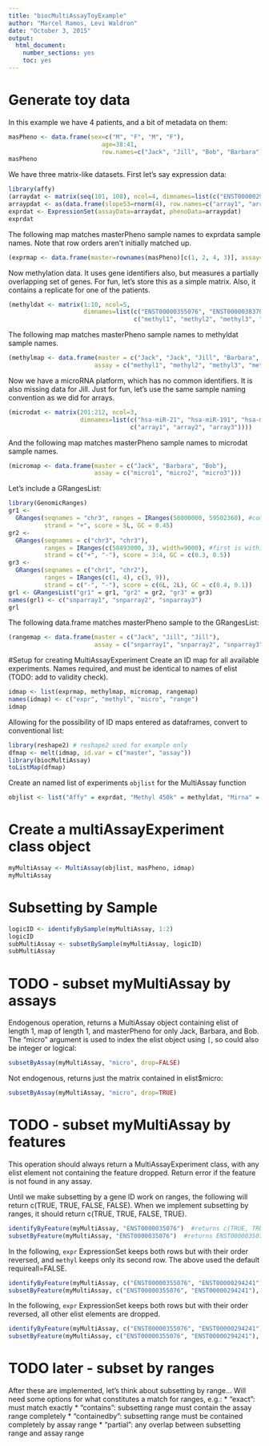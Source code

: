 ```yaml
---
title: "biocMultiAssayToyExample"
author: "Marcel Ramos, Levi Waldron"
date: "October 3, 2015"
output: 
  html_document: 
    number_sections: yes
    toc: yes
---
```


# Generate toy data

In this example we have 4 patients, and a bit of metadata on them:
```r
masPheno <- data.frame(sex=c("M", "F", "M", "F"),
						  age=38:41,
						  row.names=c("Jack", "Jill", "Bob", "Barbara"))
masPheno
```

We have three matrix-like datasets.  First let's say expression data:

```r
library(affy)
(arraydat <- matrix(seq(101, 108), ncol=4, dimnames=list(c("ENST00000294241", "ENST00000355076"), c("array1", "array2", "array3", "array4"))))
arraypdat <- as(data.frame(slope53=rnorm(4), row.names=c("array1", "array2", "array3", "array4")), "AnnotatedDataFrame")
exprdat <- ExpressionSet(assayData=arraydat, phenoData=arraypdat)
exprdat
```

The following map matches masterPheno sample names to exprdata sample names.  Note that row orders aren't initially matched up.
```r
(exprmap <- data.frame(master=rownames(masPheno)[c(1, 2, 4, 3)], assay=c("array1", "array2", "array3", "array4")))
```

Now methylation data.  It uses gene identifiers also, but measures a partially overlapping set of genes.  For fun, let's store this as a simple matrix. Also, it contains a replicate for one of the patients.

```r
(methyldat <- matrix(1:10, ncol=5, 
                     dimnames=list(c("ENST00000355076", "ENST00000383706"),
                                   c("methyl1", "methyl2", "methyl3", "methyl4", "methyl5"))))
```

The following map matches masterPheno sample names to methyldat sample names.

```r
(methylmap <- data.frame(master = c("Jack", "Jack", "Jill", "Barbara", "Bob"),
                        assay = c("methyl1", "methyl2", "methyl3", "methyl4", "methyl5")))
```

Now we have a microRNA platform, which has no common identifiers.  It is also missing data for Jill.  Just for fun, let's use the same sample naming convention as we did for arrays.

```r
(microdat <- matrix(201:212, ncol=3, 
                    dimnames=list(c("hsa-miR-21", "hsa-miR-191", "hsa-miR-148a", "hsa-miR148b"), 
                                  c("array1", "array2", "array3"))))
```

And the following map matches masterPheno sample names to microdat sample names.
```r
(micromap <- data.frame(master = c("Jack", "Barbara", "Bob"),
                        assay = c("micro1", "micro2", "micro3")))
```

Let's include a GRangesList:  

```r
library(GenomicRanges)
gr1 <-
  GRanges(seqnames = "chr3", ranges = IRanges(58000000, 59502360), #completely encompasses ENST00000355076
          strand = "+", score = 5L, GC = 0.45)
gr2 <-
  GRanges(seqnames = c("chr3", "chr3"),
          ranges = IRanges(c(58493000, 3), width=9000), #first is within ENST0000035076
          strand = c("+", "-"), score = 3:4, GC = c(0.3, 0.5))
gr3 <-
  GRanges(seqnames = c("chr1", "chr2"),
          ranges = IRanges(c(1, 4), c(3, 9)),
          strand = c("-", "-"), score = c(6L, 2L), GC = c(0.4, 0.1))
grl <- GRangesList("gr1" = gr1, "gr2" = gr2, "gr3" = gr3)
names(grl) <- c("snparray1", "snparray2", "snparray3")
grl
```

The following data.frame matches masterPheno sample to the GRangesList: 

```r
(rangemap <- data.frame(master = c("Jack", "Jill", "Jill"), 
						assay = c("snparray1", "snparray2", "snparray3")))
```

#Setup for creating MultiAssayExperiment
Create an ID map for all available experiments.  Names required, and must be identical to names of elist (TODO: add to validity check).

```r
idmap <- list(exprmap, methylmap, micromap, rangemap)
names(idmap) <- c("expr", "methyl", "micro", "range")
idmap
```

Allowing for the possibility of ID maps entered as dataframes, convert to conventional list: 

```r
library(reshape2) # reshape2 used for example only
dfmap <- melt(idmap, id.var = c("master", "assay"))
library(biocMultiAssay)
toListMap(dfmap)
```

Create an named list of experiments `objlist` for the MultiAssay function

```r
objlist <- list("Affy" = exprdat, "Methyl 450k" = methyldat, "Mirna" = microdat, "CNV gistic" = grl)
```

# Create a multiAssayExperiment class object

```r
myMultiAssay <- MultiAssay(objlist, masPheno, idmap)
myMultiAssay
```

# Subsetting by Sample

```r
logicID <- identifyBySample(myMultiAssay, 1:2)
logicID
subMultiAssay <- subsetBySample(myMultiAssay, logicID)
subMultiAssay
```

# TODO - subset myMultiAssay by assays

Endogenous operation, returns a MultiAssay object containing elist of length 1, map of length 1, and masterPheno for only Jack, Barbara, and Bob.  The "micro" argument is used to index the elist object using `[`, so could also be integer or logical:
```r
subsetByAssay(myMultiAssay, "micro", drop=FALSE)
```

Not endogenous, returns just the matrix contained in elist$micro:
```r
subsetByAssay(myMultiAssay, "micro", drop=TRUE)
```

# TODO - subset myMultiAssay by features

This operation should always return a MultiAssayExperiment class, with any elist element not containing the feature dropped.  Return error if the feature is not found in any assay.

Until we make subsetting by a gene ID work on ranges, the following will return c(TRUE, TRUE, FALSE, FALSE). When we implement subsetting by ranges, it should return c(TRUE, TRUE, FALSE, TRUE). 

```r
identifyByFeature(myMultiAssay, "ENST0000035076")  #returns c(TRUE, TRUE, FALSE, FALSE)
subsetByFeature(myMultiAssay, "ENST0000035076")  #returns ENST0000035076 row for `expr` and `methyl`
```

In the following, `expr` ExpressionSet keeps both rows but with their order reversed, and `methyl` keeps only its second row. The above used the default requireall=FALSE.
```r
identifyByFeature(myMultiAssay, c("ENST00000355076", "ENST00000294241"), requireall=FALSE)  #returns c(TRUE, TRUE, FALSE, FALSE)
subsetByFeature(myMultiAssay, c("ENST00000355076", "ENST00000294241"), requireall=FALSE)
```

In the following, `expr` ExpressionSet keeps both rows but with their order reversed, all other elist elements are dropped.
```r
identifyByFeature(myMultiAssay, c("ENST00000355076", "ENST00000294241"), requireall=TRUE)  #returns c(TRUE, FALSE, FALSE, FALSE)
subsetByFeature(myMultiAssay, c("ENST00000355076", "ENST00000294241"), requireall=TRUE)
```

# TODO later - subset by ranges
After these are implemented, let's think about subsetting by range...  Will need some options for what constitutes a match for ranges, e.g.: 
* "exact": must match exactly
* "contains": subsetting range must contain the assay range completely
* "containedby": subsetting range must be contained completely by assay range
* "partial": any overlap between subsetting range and assay range

